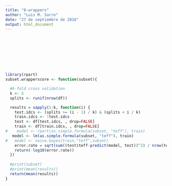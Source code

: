 ```yaml
---
title: "8-wrappers"
author: "Luis M. Sarro"
date: "27 de septiembre de 2016"
output: html_document
---
```



<div class="row" style="padding-top: 100px;">
</div>


```r

library(rpart)
subset.wrapperscore <- function(subset){

  #k-fold cross validation
  k <- 5
  splits <- runif(nrow(df))

  results = sapply(1:k, function(i) {
    test.idcs <- (splits >= (i - 1) / k) & (splits < i / k)
    train.idcs <- !test.idcs
    test <- df[test.idcs, , drop=FALSE]
    train <- df[train.idcs, , drop=FALSE]
#    model <- rpart(as.simple.formula(subset, "teff"), train)
   model <- lm(as.simple.formula(subset, "teff"), train)
#   model <- naive.bayes(train,"teff",subset)
    error.rate = sqrt(sum((test$teff-predict(model, test))^2) / nrow(test))
    return(-log10(error.rate))
  })
  
  #print(subset)
  #print(mean(results))
  return(mean(results))
}


```
